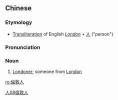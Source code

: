 {{also|伦敦人}}
==Chinese==
{{zh-forms|s=伦敦人|type=21}}

===Etymology===
* [[transliteration|Transliteration]] of English ''[[London]]'' + [[人]] ("person")

===Pronunciation===
{{zh-pron
|m=Lúndūnrén
|cat=n
}}

===Noun===
{{zh-noun}}

# [[Londoner]]; someone from [[London]]

[[Category:Mandarin terms derived from English|人08倫敦人]]

[[ro:倫敦人]]